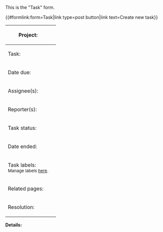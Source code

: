 <noinclude>
This is the "Task" form.

{{#formlink:form=Task|link type=post button|link text=Create new task}}
</noinclude><includeonly>
<div id="wikiPreview" style="display: none; padding-bottom: 25px; margin-bottom: 25px; border-bottom: 1px solid #AAAAAA;"></div>
{{{info|page name=<Task[Project]>/<unique number;random;6>}}}
{{{for template|Task}}}
{| class="formtable"
! Project:
| {{{field|Project|mandatory|cargo table=Projects|cargo field=_pageTitle|mapping cargo field=_pageName}}}
|-
! Task:
| {{{field|Task|mandatory}}}
|-
! Date due:
| {{{field|Date due|input type=datepicker|mandatory}}}
|-
! Assignee(s):
| {{{field|Assignees|input type=tokens|values from category=People|delimiter=;}}}
|-
! Reporter(s):
| {{{field|Reporters|input type=tokens|values from category=People|delimiter=;}}}
|-
! Task status:
| {{:Template:Status field}}
|- id="date_end"
! Date ended:
| {{{field|Date ended|input type=datepicker|default=now}}}
|-
! Task labels:<br><sup style="font-size:.75rem;color: #665;font-weight:400">Manage labels [[Project:Task labels|here]].</sup>
| {{{field|Labels|input type=tokens|values from category=Task labels|cargo table=Task_labels|cargo field=Label|delimiter=;|existing values only}}}
|-
! Related pages:
| {{{field|Related pages|input type=tokens|delimiter=;}}}
|- id="resolution"
! Resolution:
| {{{field|Resolution|input type=textarea}}}
|}
{{{end template}}}

'''Details:'''

{{{standard input|free text|rows=10}}}
</includeonly>
